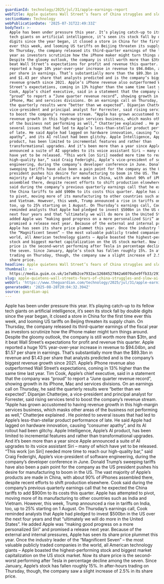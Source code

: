 ```yaml
---
guardianId: technology/2025/jul/31/apple-earnings-report
webTitle: Apple quietens Wall Street’s fears of China struggles and slow AI progress
sectionName: Technology
webPublicationDate: '2025-07-31T22:49:33Z'
bodyText: >-
  Apple has been under pressure this year. It’s playing catch-up to its fellow
  tech giants on artificial intelligence, it’s seen its stock fall by double
  digits since the year began, it closed a store in China for the first time
  ever this week, and looming US tariffs on Beijing threaten its supply chain.
  On Thursday, the company released its third-quarter earnings of the fiscal
  year as investors scrutinize how the iPhone maker might turn things around.
  Despite the gloomy outlook, the company is still worth more than $3tn, and it
  beat Wall Street’s expectations for profit and revenue this quarter. Apple
  reported a huge 10% year-over-year increase in revenue to $94.04bn, and $1.57
  per share in earnings. That’s substantially more than the $89.3bn in revenue
  and $1.43 per share that analysts predicted and is the company’s biggest
  revenue growth since 2021. Apple’s iPhone revenue also outperformed Wall
  Street’s expectations, coming in 13% higher than the same time last year. Tim
  Cook, Apple’s chief executive, said in a statement that the company was
  “proud” to report a “June quarter revenue record”, showing growth in its
  iPhone, Mac and services divisions. On an earnings call on Thursday, he said
  the quarterly results were “better than we expected”. Dipanjan Chatterjee, a
  vice-president and principal analyst for Forrester, said rising services tend
  to boost the company’s revenue stream. “Apple has grown accustomed to having
  revenue growth in this high-margin services business, which masks other areas
  of the business not performing as well,” Chatterjee explained . He pointed to
  several issues that had led to Apple’s less-than-stellar product performance
  of late. He said Apple had lagged on hardware innovation, causing “consumer
  apathy”, and its AI rollout had been glitchy. Apple Intelligence, Apple’s AI
  product, has been limited to incremental features and rather than
  transformational upgrades. And it’s been more than a year since Apple
  announced a suite of AI upgrades to its voice assistant Siri – many of which
  have yet to be released. “This work [on Siri] needed more time to reach our
  high-quality bar,” said Craig Federighi, Apple’s vice-president of software
  engineering, during the company’s developer conference in June. Donald Trump’s
  sweeping tariffs have also been a pain point for the company as the US
  president pushes his desire for manufacturing to boom in the US. The vast
  majority of Apple’s products are made in China, with about 90% of iPhones
  assembled there, despite recent efforts to shift production elsewhere. Cook
  said during the company’s previous quarterly earnings call that he expected
  the China tariffs to add $900m to its costs this quarter. Apple has attempted
  to pivot, moving more of its manufacturing to other countries such as India
  and Vietnam. However, this week, Trump announced a rise in tariffs on India,
  too, up to 25% starting on 1 August. On Thursday’s earnings call, Cook
  reminded analysts that Apple had pledged to invest $500bn in the US over the
  next four years and that “ultimately we will do more in the United States”. He
  added Apple was “making good progress on a more personalized Siri” and
  promised a release next year. Because of the external and internal pressures,
  Apple has seen its share price plummet this year. Once the industry leader of
  the “Magnificent Seven” – the most valuable publicly traded companies in the
  world, all American technology giants – Apple boasted the highest-performing
  stock and biggest market capitalization on the US stock market. Now its share
  price is the second-worst performing after Tesla in percentage decline among
  the seven. Since January, Apple’s stock has fallen roughly 15%. In after-hours
  trading on Thursday, though, the company saw a slight increase of 2.5% in its
  share price.
headline: Apple quietens Wall Street’s fears of China struggles and slow AI progress
thumbnail: >-
  https://media.guim.co.uk/1e7a0b2ce7932ac12684527842a6070a5e9ffb33/291_0_2918_2334/500.jpg
slug: apple-quietens-wall-streets-fears-of-china-struggles-and-slow-ai-progress
webUrl: 'https://www.theguardian.com/technology/2025/jul/31/apple-earnings-report'
generatedAt: '2025-08-28T20:04:32.394Z'
source: guardian-api
---
```

Apple has been under pressure this year. It’s playing catch-up to its fellow tech giants on artificial intelligence, it’s seen its stock fall by double digits since the year began, it closed a store in China for the first time ever this week, and looming US tariffs on Beijing threaten its supply chain. On Thursday, the company released its third-quarter earnings of the fiscal year as investors scrutinize how the iPhone maker might turn things around. Despite the gloomy outlook, the company is still worth more than $3tn, and it beat Wall Street’s expectations for profit and revenue this quarter. Apple reported a huge 10% year-over-year increase in revenue to $94.04bn, and $1.57 per share in earnings. That’s substantially more than the $89.3bn in revenue and $1.43 per share that analysts predicted and is the company’s biggest revenue growth since 2021. Apple’s iPhone revenue also outperformed Wall Street’s expectations, coming in 13% higher than the same time last year. Tim Cook, Apple’s chief executive, said in a statement that the company was “proud” to report a “June quarter revenue record”, showing growth in its iPhone, Mac and services divisions. On an earnings call on Thursday, he said the quarterly results were “better than we expected”. Dipanjan Chatterjee, a vice-president and principal analyst for Forrester, said rising services tend to boost the company’s revenue stream. “Apple has grown accustomed to having revenue growth in this high-margin services business, which masks other areas of the business not performing as well,” Chatterjee explained . He pointed to several issues that had led to Apple’s less-than-stellar product performance of late. He said Apple had lagged on hardware innovation, causing “consumer apathy”, and its AI rollout had been glitchy. Apple Intelligence, Apple’s AI product, has been limited to incremental features and rather than transformational upgrades. And it’s been more than a year since Apple announced a suite of AI upgrades to its voice assistant Siri – many of which have yet to be released. “This work [on Siri] needed more time to reach our high-quality bar,” said Craig Federighi, Apple’s vice-president of software engineering, during the company’s developer conference in June. Donald Trump’s sweeping tariffs have also been a pain point for the company as the US president pushes his desire for manufacturing to boom in the US. The vast majority of Apple’s products are made in China, with about 90% of iPhones assembled there, despite recent efforts to shift production elsewhere. Cook said during the company’s previous quarterly earnings call that he expected the China tariffs to add $900m to its costs this quarter. Apple has attempted to pivot, moving more of its manufacturing to other countries such as India and Vietnam. However, this week, Trump announced a rise in tariffs on India, too, up to 25% starting on 1 August. On Thursday’s earnings call, Cook reminded analysts that Apple had pledged to invest $500bn in the US over the next four years and that “ultimately we will do more in the United States”. He added Apple was “making good progress on a more personalized Siri” and promised a release next year. Because of the external and internal pressures, Apple has seen its share price plummet this year. Once the industry leader of the “Magnificent Seven” – the most valuable publicly traded companies in the world, all American technology giants – Apple boasted the highest-performing stock and biggest market capitalization on the US stock market. Now its share price is the second-worst performing after Tesla in percentage decline among the seven. Since January, Apple’s stock has fallen roughly 15%. In after-hours trading on Thursday, though, the company saw a slight increase of 2.5% in its share price.
